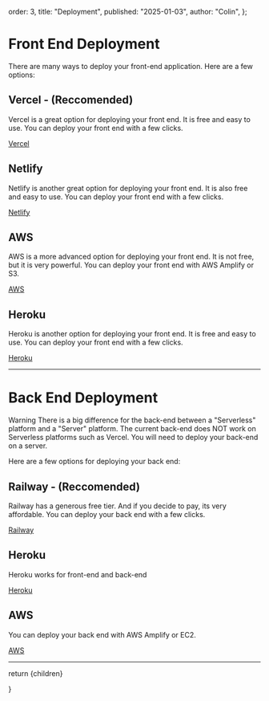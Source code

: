   order: 3,
  title: "Deployment",
  published: "2025-01-03",
  author: "Colin",
};


# Front End Deployment

There are many ways to deploy your front-end application. Here are a few options:

## Vercel - (Reccomended)

Vercel is a great option for deploying your front end. It is free and easy to use. You can deploy your front end with a few clicks.

[Vercel](https://vercel.com/)

## Netlify

Netlify is another great option for deploying your front end. It is also free and easy to use. You can deploy your front end with a few clicks.

[Netlify](https://www.netlify.com/)

## AWS

AWS is a more advanced option for deploying your front end. It is not free, but it is very powerful. You can deploy your front end with AWS Amplify or S3.

[AWS](https://aws.amazon.com/)

## Heroku

Heroku is another option for deploying your front end. It is free and easy to use. You can deploy your front end with a few clicks.

[Heroku](https://www.heroku.com/)

---

# Back End Deployment

<Alert variant="destructive">
  <AlertTitle>Warning</AlertTitle>
  <AlertDescription>
    There is a big difference for the back-end between a "Serverless" platform
    and a "Server" platform. The current back-end does NOT work on Serverless
    platforms such as Vercel. You will need to deploy your back-end on a server.
  </AlertDescription>
</Alert>

Here are a few options for deploying your back end:

## Railway - (Reccomended)

Railway has a generous free tier. And if you decide to pay, its very affordable. You can deploy your back end with a few clicks.

[Railway](https://railway.app/)

## Heroku

Heroku works for front-end and back-end

[Heroku](https://www.heroku.com/)

## AWS

You can deploy your back end with AWS Amplify or EC2.

[AWS](https://aws.amazon.com/)

---

return <MdxLayout>{children}</MdxLayout>

}
